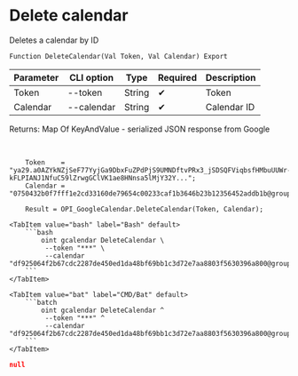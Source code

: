 ﻿---
sidebar_position: 5
---


# Delete calendar
 Deletes a calendar by ID



`Function DeleteCalendar(Val Token, Val Calendar) Export`

  | Parameter | CLI option | Type | Required | Description |
  |-|-|-|-|-|
  | Token | --token | String | &#x2714; | Token |
  | Calendar | --calendar | String | &#x2714; | Calendar ID |

  
  Returns:  Map Of KeyAndValue - serialized JSON response from Google

<br/>




```bsl title="1C:Enterprise/OneScript code example"
    Token    = "ya29.a0AZYkNZjSeF77YyjGa9DbxFuZPdPjS9UMNDftvPRx3_jSDSQFViqbsfHMbuUUWr-kFLPIANJ1NfuC59lZrwgGClVK1ae8HNnsa5lMjY32Y...";
    Calendar = "0750432b0f7fff1e2cd33160de79654c00233caf1b3646b23b12356452addb1b@group.calendar.google.com";

    Result = OPI_GoogleCalendar.DeleteCalendar(Token, Calendar);
```
 

 <Tabs>
  
    <TabItem value="bash" label="Bash" default>
        ```bash
            oint gcalendar DeleteCalendar \
             --token "***" \
             --calendar "df925064f2b67cdc2287de450ed1da48bf69bb1c3d72e7aa8803f5630396a800@group.calendar.google.com"
        ```
    </TabItem>
  
    <TabItem value="bat" label="CMD/Bat" default>
        ```batch
            oint gcalendar DeleteCalendar ^
             --token "***" ^
             --calendar "df925064f2b67cdc2287de450ed1da48bf69bb1c3d72e7aa8803f5630396a800@group.calendar.google.com"
        ```
    </TabItem>
</Tabs>


```json title="Result"
null
```
